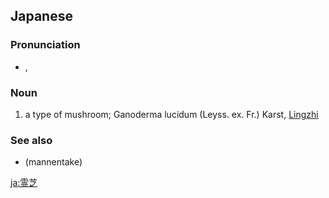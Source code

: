{{wikipedia|Lingzhi}}
{{also|靈芝|灵芝}}
==Japanese==
{{ja-kanjitab|霊|芝|}}

===Pronunciation===
* {{IPA|[reiɕi]|lang=ja}}, {{IPA|[reːɕi]|lang=ja}}

===Noun===
{{ja-noun|れいし}}

# a type of mushroom; Ganoderma lucidum (Leyss. ex. Fr.) Karst, [[Lingzhi]]

===See also===
* {{l|ja|万年茸}} (mannentake)

[[ja:霊芝]]